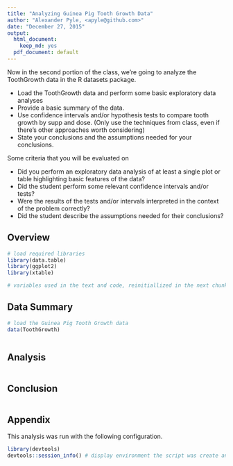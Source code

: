 ```yaml
---
title: "Analyzing Guinea Pig Tooth Growth Data"
author: "Alexander Pyle, <apyle@github.com>"
date: "December 27, 2015"
output:
  html_document:
    keep_md: yes
  pdf_document: default
---
```


Now in the second portion of the class, we're going to analyze the ToothGrowth data in the R datasets package. 

* Load the ToothGrowth data and perform some basic exploratory data analyses 
* Provide a basic summary of the data.
* Use confidence intervals and/or hypothesis tests to compare tooth growth by supp and dose. (Only use the techniques from class, even if there's other approaches worth considering)
* State your conclusions and the assumptions needed for your conclusions. 

Some criteria that you will be evaluated on

* Did you perform an exploratory data analysis of at least a single plot or table highlighting basic features of the data?
* Did the student perform some relevant confidence intervals and/or tests?
* Were the results of the tests and/or intervals interpreted in the context of the problem correctly? 
* Did the student describe the assumptions needed for their conclusions?


## Overview

```r

# load required libraries
library(data.table)
library(ggplot2)
library(xtable)

# variables used in the text and code, reinitiallized in the next chunk. Set here for use in text

```


## Data Summary

```r

# load the Guinea Pig Tooth Growth data
data(ToothGrowth)

```

```r

```


## Analysis

```r

```


## Conclusion

```r

```


## Appendix

This analysis was run with the following configuration.

```r
library(devtools)
devtools::session_info() # display environment the script was create and run in.

```

